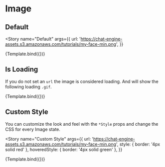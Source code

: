 
<Meta title="Components/Image" component={Image} />


# Image

## Default

<Story
  name="Default"
  args={{
    url:
      'https://chat-engine-assets.s3.amazonaws.com/tutorials/my-face-min.png',
  }}
>
  {Template.bind({})}
</Story>

<ArgsTable story="Default" />

## Is Loading

If you do not set an `url` the image is considered loading. And will show the following loading `.gif`.

<Story name="Is Loading" args={{}}>
  {Template.bind({})}
</Story>

## Custom Style

You can customize the look and feel with the `*Style` props and change the CSS for every Image state.

<Story
  name="Custom Style"
  args={{
    url:
      'https://chat-engine-assets.s3.amazonaws.com/tutorials/my-face-min.png',
    style: { border: '4px solid red' },
    hoveredStyle: { border: '4px solid green' },
  }}
>
  {Template.bind({})}
</Story>
